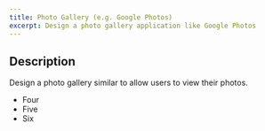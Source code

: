 ```yaml
---
title: Photo Gallery (e.g. Google Photos)
excerpt: Design a photo gallery application like Google Photos
---
```


## Description

Design a photo gallery similar to allow users to view their photos.

- Four
- Five
- Six

